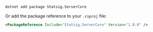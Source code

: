 ```bash
dotnet add package Statsig.ServerCore
```

Or add the package reference to your `.csproj` file:

```xml
<PackageReference Include="Statsig.ServerCore" Version="1.0.0" />
```
